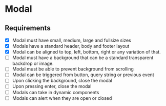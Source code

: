 # Modal

## Requirements

- [x] Modal must have small, medium, large and fullsize sizes
- [x] Modals have a standard header, body and footer layout
- [x] Modal can be aligned to top, left, bottom, right or any variation of that.
- [ ] Modal must have a background that can be a standard transparent backdrop or image.
- [ ] Modal must be able to prevent background from scrolling
- [ ] Modal can be triggered from button, query string or previous event
- [ ] Upon clicking the background, close the modal
- [ ] Upon pressing enter, close the modal
- [ ] Modals can take in dynamic components
- [ ] Modals can alert when they are open or closed
